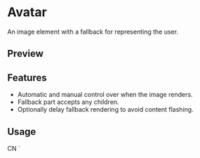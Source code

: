 

<Meta of={AvatarStories} />

<RadixPrimitiveDocsButton name='avatar' />

# Avatar

An image element with a fallback for representing the user.

## Preview

<Canvas of={AvatarStories.Default} />

<Controls />

## Features

- Automatic and manual control over when the image renders.
- Fallback part accepts any children.
- Optionally delay fallback rendering to avoid content flashing.

## Usage


<Source code={importCode} language='ts' dark />

  <AvatarImage src="https://github.com/shadcn.png" />
  <AvatarFallback>CN</AvatarFallback>
</Avatar>`

<Source code={usageCode} language='tsx' dark />

<Canvas of={AvatarStories.Default} />
<Canvas of={AvatarStories.Fallback} />
